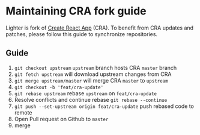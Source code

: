 # Maintaining CRA fork guide

Lighter is fork of [Create React App](https://github.com/facebook/create-react-app) (CRA). To benefit from CRA updates and patches, please follow this guide to synchronize repositories.

## Guide

1. `git checkout upstream` `upstream` branch hosts CRA `master` branch
2. `git fetch upstream` will download upstream changes from CRA
3. `git merge upstream/master` will merge CRA `master` to `upstream`
4. `git checkout -b 'feat/cra-update'` 
6. `git rebase upstream` rebase `upstream` on `feat/cra-update`
7. Resolve conflicts and continue rebase `git rebase --continue` 
8. `git push --set-upstream origin feat/cra-update` push rebased code to remote
9. Open Pull request on Github to `master`
10. merge
